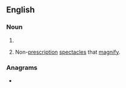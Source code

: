 ==English==

===Noun===
{{head|en|noun plural form}}

# {{plural of|cheater|lang=en}}
# {{lb|en|informal|plurale tantum}} Non-[[prescription]] [[spectacles]] that [[magnify]].

===Anagrams===
* {{anagrams|en|a=aceehrst|Cheaster|hectares|reachest|recheats|teachers}}